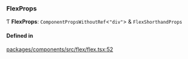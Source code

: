 ### FlexProps

Ƭ **FlexProps**: `ComponentPropsWithoutRef`\<`"div"`\> & `FlexShorthandProps`

#### Defined in

[packages/components/src/flex/flex.tsx:52](https://github.com/vtex/shoreline/blob/9cdfd7505/packages/components/src/flex/flex.tsx#L52)
